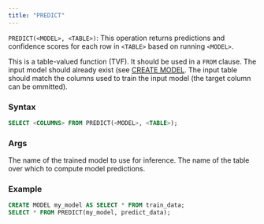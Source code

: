 ```yaml
---
title: "PREDICT"
---
```


`PREDICT(<MODEL>, <TABLE>)`: This operation returns predictions and
confidence scores for each row in `<TABLE>` based on running `<MODEL>`.

This is a table-valued function (TVF). It should be used in a `FROM` 
clause. The input model should already exist (see [CREATE MODEL](https://docs.driftodata.com/statements-and-ops/create-model).
The input table should match the columns used to train the input 
model (the target column can be ommitted). 

### Syntax

```sql
SELECT <COLUMNS> FROM PREDICT(<MODEL>, <TABLE>);
```

### Args

<ParamField query="MODEL" type="model or str (literal)">
  The name of the trained model to use for inference.
</ParamField>

<ParamField query="TABLE" type="table or str (literal)">
  The name of the table over which to compute model predictions.
</ParamField>


### Example

```sql
CREATE MODEL my_model AS SELECT * FROM train_data;
SELECT * FROM PREDICT(my_model, predict_data);
```
